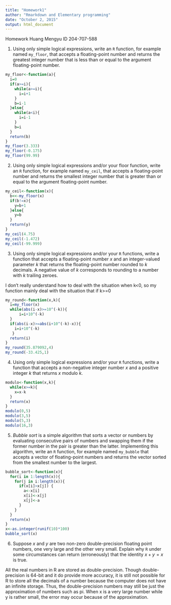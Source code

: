 ```yaml
---
title: "Homework1"
author: "Rmarkdown and Elementary programming"
date: "October 2, 2015"
output: html_document
---
```


Homework
Huang Mengyu
ID 204-707-588


1. Using only simple logical expressions, write an `R` function, for
example named `my_floor`, that accepts a floating-point number and returns
the greatest integer number that is less than or equal to the argument
floating-point number.

```r
my_floor<-function(a){
  i=0
  if(a>=i){
    while(a>=i){
      i=i+1
    }
    b=i-1
  }else{
    while(a<i){
      i=i-1
    }
    b=i
  }
  return(b)
}
my_floor(3.333)
my_floor(-0.175)
my_floor(99.99)
```


2. Using only simple logical expressions and/or your floor
function, write an `R` function, for example named `my_ceil`, that accepts a
floating-point number and returns the smallest integer number that is
greater than or equal to the argument floating-point number.

```r
my_ceil<-function(x){
  b<<-my_floor(x)
  if(b!=x){
    y=b+1
  }else{
    y=b
  }
  return(y)
}
my_ceil(4.75)
my_ceil(-1.472)
my_ceil(-99.999)
```


3. Using only simple logical expressions and/or your `R` functions,
write a function that accepts a floating-point number $x$ and an
integer-valued parameter $k$ that returns the floating-point number rounded
to $k$ decimals. A negative value of $k$ corresponds to rounding to a number
with $k$ trailing zeroes.

I don't really understand how to deal with the situation when k<0, so my function mainly deal with the situation that if k>=0

```r
my_round<-function(x,k){
  i=my_floor(x)
  while(abs(i-x)>=10^(-k)){
      i=i+10^(-k)
  }
  if(abs(i-x)>=abs(i+10^(-k)-x)){
    i=i+10^(-k)
   }
  return(i)
}
my_round(35.879092,4)
my_round(-33.425,1)
```

4. Using only simple logical expressions and/or your `R` functions,
write a function that accepts a non-negative integer number $x$ and a
positive integer $k$ that returns $x$ modulo $k$.

```r
modulo<-function(x,k){
  while(x>=k){
    x=x-k
  }
  return(x)
}
modulo(0,5)
modulo(3,5)
modulo(5,3)
modulo(16,3)
```


5. *Bubble sort* is a simple algorithm that sorts a vector or
numbers by evaluating consecutive pairs of numbers and swapping them if
the former number in the pair is greater than the latter. Implementing this
algorithm, write an `R` function, for example named `my_bubble` that accepts a
vector of floating-point numbers and returns the vector sorted from the
smallest number to the largest.

```r
bubble_sort<-function(x){
  for(i in 1:length(x)){
    for(j in i:length(x)){
      if(x[i]>x[j]) {
        a<-x[i]
        x[i]<-x[j]
        x[j]<-a
      }
    }
  }
  return(x)
}
x<-as.integer(runif(10)*100)
bubble_sort(x)
```


6. Suppose $x$ and $y$ are two non-zero double-precision floating
point numbers, one very large and the other very small. Explain why `R` under
some circumstances can return (erroneously) that the identity $x + y = x$ is
true.

All the real numbers in R are stored as double-precision. Though double-precision is 64-bit and it do 
provide more accuracy, it is still not possible for R to store all the decimals of a number because the
computer does not have an infinite storage. Thus, the double-precision numbers may still be just the 
approximation of numbers such as pi. When x is a very large number while y is rather small, the error may occur because of the approximation.